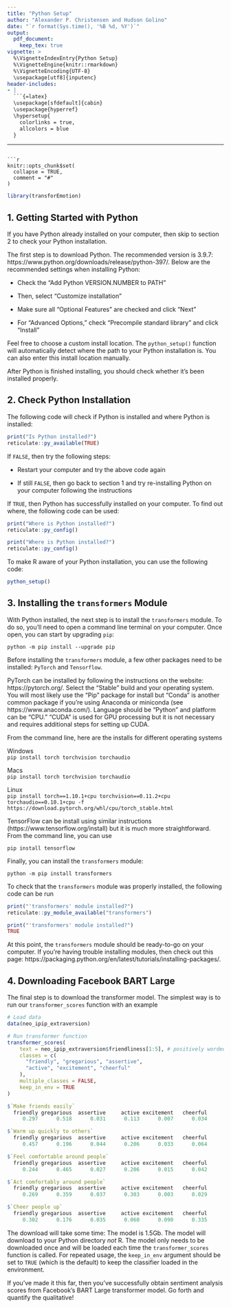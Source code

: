 ```yaml
---
title: "Python Setup"
author: "Alexander P. Christensen and Hudson Golino"
date: "`r format(Sys.time(), '%B %d, %Y')`"
output:
  pdf_document:
    keep_tex: true
vignette: >
  %\VignetteIndexEntry{Python Setup}
  %\VignetteEngine{knitr::rmarkdown}
  %\VignetteEncoding{UTF-8}
  \usepackage[utf8]{inputenc}
header-includes:
- |
  ```{=latex}
  \usepackage[sfdefault]{cabin}
  \usepackage{hyperref}
  \hypersetup{
    colorlinks = true,
    allcolors = blue
  }
  ```
---
```

```r
knitr::opts_chunk$set(
  collapse = TRUE,
  comment = "#"
)
```

<!-- Silent load 'transforEmotion -->
```r
library(transforEmotion)
```

## 1. Getting Started with Python

If you have Python already installed on your computer, then skip to section 2 to check your Python installation.

The first step is to download Python. The recommended version is 3.9.7: https://www.python.org/downloads/release/python-397/. Below are the recommended settings when installing Python:

+ Check the "Add Python VERSION.NUMBER to PATH"

+ Then, select "Customize installation"

+ Make sure all "Optional Features" are checked and click "Next"

+ For "Advanced Options," check "Precompile standard library" and click "Install"

Feel free to choose a custom install location. The `python_setup()` function will automatically detect where the path to your Python installation is. You can also
enter this install location manually.

After Python is finished installing, you should check whether it's been installed properly.

## 2. Check Python Installation

The following code will check if Python is installed and where Python is installed:

```r
print("Is Python installed?")
reticulate::py_available(TRUE)
```

If `FALSE`, then try the following steps:

+ Restart your computer and try the above code again

+ If still `FALSE`, then go back to section 1 and try re-installing Python on your computer following the instructions

If `TRUE`, then Python has successfully installed on your computer. To find out where, the following code can be used:

```r
print("Where is Python installed?")
reticulate::py_config()
```

```r
print("Where is Python installed?")
reticulate::py_config()
```

To make R aware of your Python installation, you can use the following code:

```r
python_setup()
```

## 3. Installing the `transformers` Module

With Python installed, the next step is to install the `transformers` module. To do so, you'll need to open a command line terminal on your computer. Once open, you can start by upgrading `pip`:

`python -m pip install --upgrade pip`

Before installing the `transformers` module, a few other packages need to be installed: `PyTorch` and `Tensorflow`.

PyTorch can be installed by following the instructions on the website: https://pytorch.org/. Select the “Stable” build and your operating system. You will most likely use the “Pip” package for install but “Conda” is another common package if you’re using Anaconda or miniconda (see https://www.anaconda.com/). Language should be “Python” and platform can be “CPU.” “CUDA” is used for GPU processing but it is not necessary and requires additional steps for setting up CUDA.

From the command line, here are the installs for different operating systems

Windows <br>
`pip install torch torchvision torchaudio`

Macs <br>
`pip install torch torchvision torchaudio`

Linux <br>
`pip install torch==1.10.1+cpu torchvision==0.11.2+cpu torchaudio==0.10.1+cpu -f https://download.pytorch.org/whl/cpu/torch_stable.html`

TensorFlow can be install using similar instructions (https://www.tensorflow.org/install) but it is much more straightforward. From the command line, you can use

`pip install tensorflow`

Finally, you can install the `transformers` module:

`python -m pip install transformers`

To check that the `transformers` module was properly installed, the following code can be run

```r
print("'transformers' module installed?")
reticulate::py_module_available("transformers")
```

```r
print("'transformers' module installed?")
TRUE
```

At this point, the `transformers` module should be ready-to-go on your computer. If you're having trouble installing modules, then check out this page: https://packaging.python.org/en/latest/tutorials/installing-packages/.

## 4. Downloading Facebook BART Large

The final step is to download the \href{https://huggingface.co/facebook/bart-large-mnli}{Facebook's BART Large} transformer model. The simplest way is to run our `transformer_scores` function with an example

```r
# Load data
data(neo_ipip_extraversion)

# Run transformer function
transformer_scores(
    text = neo_ipip_extraversion$friendliness[1:5], # positively worded items only
    classes = c(
      "friendly", "gregarious", "assertive",
      "active", "excitement", "cheerful"
    ),
    multiple_classes = FALSE,
    keep_in_env = TRUE
)
```

```r
$`Make friends easily`
  friendly gregarious  assertive     active excitement   cheerful 
     0.297      0.518      0.031      0.113      0.007      0.034 

$`Warm up quickly to others`
  friendly gregarious  assertive     active excitement   cheerful 
     0.457      0.196      0.044      0.206      0.033      0.064 

$`Feel comfortable around people`
  friendly gregarious  assertive     active excitement   cheerful 
     0.244      0.465      0.027      0.206      0.015      0.042 

$`Act comfortably around people`
  friendly gregarious  assertive     active excitement   cheerful 
     0.269      0.359      0.037      0.303      0.003      0.029 

$`Cheer people up`
  friendly gregarious  assertive     active excitement   cheerful 
     0.302      0.176      0.035      0.060      0.090      0.335 
```

The download will take some time: The model is 1.5Gb. The model will download to your Python directory *not* R. The model only needs to be downloaded once and will be loaded each time the `transformer_scores` function is called. For repeated usage, the `keep_in_env` argument should be set to `TRUE` (which is the default) to keep the classifier loaded in the environment.

If you've made it this far, then you've successfully obtain sentiment analysis scores from Facebook's BART Large transformer model. Go forth and quantify the qualitative!